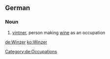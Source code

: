 {{wikipedia|lang=de}}
==German==
===Noun===
{{de-noun-m|genitive=Winzers|plural=Winzer}}
# [[vintner]], person making [[wine]] as an occupation
[[Category:de:Occupations]]

[[de:Winzer]]
[[ko:Winzer]]